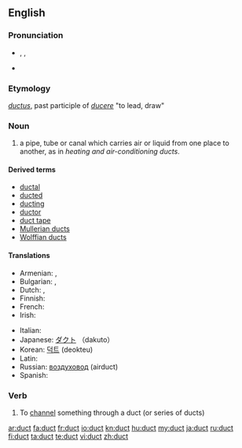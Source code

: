 ==English==

===Pronunciation===
* {{enPR|dŭkt}}, {{IPA|/dʌkt/}}, {{SAMPA|/dVkt/}}
* {{audio|en-us-duct.ogg|Audio (US)}}
*: {{rhymes|ʌkt}}

===Etymology===
{{etyl|la}} ''[[ductus]]'', past participle of ''[[ducere]]'' "to lead, draw"

===Noun===
{{en-noun}}

# a pipe, tube or canal which carries air or liquid from one place to another, as in ''heating and air-conditioning ducts''.

====Derived terms====
* [[ductal]]
* [[ducted]]
* [[ducting]]
* [[ductor]]
* [[duct tape]]
* [[Mullerian duct]]s
* [[Wolffian duct]]s

====Translations====
{{trans-top|a pipe, tube or canal which carries air or liquid from one place to another}}
* Armenian: {{t-|hy|ծորան|tr=çoran}},  {{t-|hy|խողովակ|tr=xoġovak}}
* Bulgarian: {{t+|bg|канал|m}}, {{t|bg|тръба|f}}
* Dutch: {{t+|nl|buis|f}}, {{t+|nl|leiding|f}}
* Finnish: {{t+|fi|putki}}
* French: {{t+|fr|tuyau|m}}
* Irish: {{t|ga|ducht|m}}
{{trans-mid}}
* Italian: {{t+|it|condotto|m}}
* Japanese: [[ダクト]] （dakuto）
* Korean: [[덕트]] (deokteu)
* Latin: {{t+|la|canalis|m|alt=canālis}}
* Russian: [[воздуховод]] {{m}} (airduct)
* Spanish: {{t-|es|conducto|m}}
{{trans-bottom}}

===Verb===
{{en-verb}}

# To [[channel]] something through a duct (or series of ducts)

[[ar:duct]]
[[fa:duct]]
[[fr:duct]]
[[io:duct]]
[[kn:duct]]
[[hu:duct]]
[[my:duct]]
[[ja:duct]]
[[ru:duct]]
[[fi:duct]]
[[ta:duct]]
[[te:duct]]
[[vi:duct]]
[[zh:duct]]